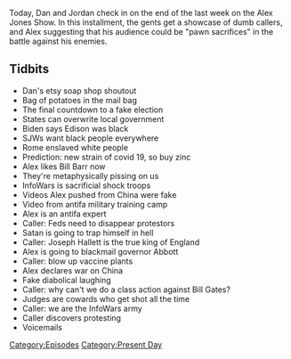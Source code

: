 {{DEFAULTSORT:
    #_EPISODE_0478:September 4, 2020
}}{{Episode
    | title           = September 4, 2020
    | caption         = Listen to this episode on [https://knowledgefight.libsyn.com/478-september-4-2020 Libsyn] [https://open.spotify.com/episode/7jCyBaquuqlLKCsevOCkMg Spotify], Read the [[Transcript/478: September 4, 2020|Unofficial Transcript]], View discussion on [https://reddit.com/io22ps Reddit]
    | episodeNumber   = 478
    | length          = 01:11:04
    | airDate         = September 7, 2020
    | coverageDate    = September 4, 2020
    | episodeType     = [[:Category:Present Day|Present Day]]
    | appearance      = [[Thomas Edison]], [[Joseph Hallett]], [[Bill Gates]]
    | previousEpisode = [[477: September 3, 2020]]
    | nextEpisode     = [[479: The Devil Went Down To Kiev]]
}}

{{Stub}}

Today, Dan and Jordan check in on the end of the last week on the Alex Jones Show. In this installment, the gents get a showcase of dumb callers, and Alex suggesting that his audience could be "pawn sacrifices" in the battle against his enemies.

==Tidbits==

*Dan's etsy soap shop shoutout
*Bag of potatoes in the mail bag
*The final countdown to a fake election
*States can overwrite local government
*Biden says Edison was black
*SJWs want black people everywhere
*Rome enslaved white people
*Prediction: new strain of covid 19, so buy zinc
*Alex likes Bill Barr now
*They're metaphysically pissing on us
*InfoWars is sacrificial shock troops
*Videos Alex pushed from China were fake
*Video from antifa military training camp
*Alex is an antifa expert
*Caller: Feds need to disappear protestors
*Satan is going to trap himself in hell
*Caller: Joseph Hallett is the true king of England
*Alex is going to blackmail governor Abbott
*Caller: blow up vaccine plants
*Alex declares war on China
*Fake diabolical laughing
*Caller: why can't we do a class action against Bill Gates?
*Judges are cowards who get shot all the time
*Caller: we are the InfoWars army
*Caller discovers protesting
*Voicemails

[[Category:Episodes]]
[[Category:Present Day]]
